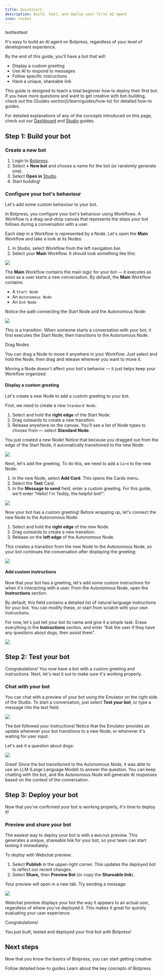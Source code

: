 ```yaml
---
title: Quickstart
description: Build, test, and deploy your first AI agent.
icon: rocket
---
```


testtesttest

It's easy to build an AI agent on Botpress, regardless of your level of development experience.

By the end of this guide, you'll have a bot that will:

- Display a custom greeting
- Use AI to respond to messages
- Follow specific instructions
- Have a unique, shareable link

<Note>
This guide is designed to teach a total beginner how to deploy their first bot. If you have more questions and want to get creative with bot-building, check out the [Guides section](/learn/guides/how-to) for detailed how-to guides.

For detailed explanations of any of the concepts introduced on this page, check out our [Dashboard](/learn/get-started/dashboard/workspace/introduction) and [Studio](/learn/reference/introduction) guides.

</Note>

## Step 1: Build your bot

### Create a new bot

1. Login to [Botpress](https://app.botpress.cloud).
2. Select **+ New bot** and choose a name for the bot (or randomly generate one).
3. Select **Open in** [Studio](/learn/reference/introduction).
4. Start building!

### Configure your bot's behaviour

Let's add some custom behaviour to your bot.

In Botpress, you configure your bot's behaviour using Workflows. A Workflow is a drag-and-drop canvas that represents the steps your bot follows during a conversation with a user.

Each step in a Workflow is represented by a Node. Let's open the **Main** Workflow and take a look at its Nodes:

1. In Studio, select Workflow from the left navigation bar.
2. Select your **Main** Workflow. It should look something like this:

<img src="./assets/studio-workflow.png" />

The **Main** Workflow contains the main logic for your bot — it executes as soon as a user starts a new conversation. By default, the **Main** Workflow contains:

- A `Start Node`
- An `Autonomous Node`
- An `End Node`

Notice the path connecting the Start Node and the Autonomous Node:

<img src="./assets/autonomous-node.png" />

This is a transition. When someone starts a conversation with your bot, it first executes the Start Node, then transitions to the Autonomous Node.

<Tip>
Drag Nodes

You can drag a Node to move it anywhere in your Workflow. Just select and hold the Node, then drag and release wherever you want to move it.

Moving a Node doesn't affect your bot's behavior — it just helps keep your Workflow organized.

</Tip>

#### Display a custom greeting

Let's create a new Node to add a custom greeting to your bot.

First, we need to create a new `Standard Node`:

1. Select and hold the **right edge** of the Start Node.
2. Drag outwards to create a new transition.
3. Release anywhere on the canvas. You'll see a list of Node types to choose from — select **Standard Node**.

You just created a new Node! Notice that because you dragged out from the edge of the Start Node, it automatically transitioned to the new Node:

<img src="./assets/start-node.png" />

Next, let's add the greeting. To do this, we need to add a `Card` to the new Node:

1. In the new Node, select **Add Card**. This opens the Cards menu.
2. Select the **Text** Card.
3. In the **Message to send** field, enter a custom greeting. For this guide, we'll enter "Hello! I'm Teddy, the helpful bot!":

<img align="center" src="./assets/send-message-card.png" />

Now your bot has a custom greeting! Before wrapping up, let's connect the new Node to the Autonomous Node:

1. Select and hold the **right edge** of the new Node.
2. Drag outwards to create a new transition.
3. Release on the **left edge** of the Autonomous Node.

This creates a transition from the new Node to the Autonomous Node, so your bot continues the conversation after displaying the greeting:

<img src="./assets/transition-between-nodes.png" />

#### Add custom instructions

Now that your bot has a greeting, let's add some custom instructions for when it's interacting with a user. From the Autonomous Node, open the **Instructions** section.

By default, this field contains a detailed list of natural language instructions for your bot. You can modify these, or start from scratch with your own instructions.

For now, let's just tell your bot its name and give it a simple task. Erase everything in the **Instructions** section, and enter "Ask the user if they have any questions about dogs, then assist them".

<img src="./assets/add-custom-instruction.png" />

## Step 2: Test your bot

Congratulations! You now have a bot with a custom greeting and instructions. Next, let's test it out to make sure it's working properly.

### Chat with your bot

You can chat with a preview of your bot using the Emulator on the right side of the Studio. To start a conversation, just select **Test your bot**, or type a message into the text field:

<img src="./assets/emulator.png" />

The bot followed your instructions! Notice that the Emulator provides an update whenever your bot transitions to a new Node, or whenever it's waiting for user input.

Let's ask it a question about dogs:

<img src="./assets/ask-question-emulator.png" />

Great! Since the bot transitioned to the Autonomous Node, it was able to use an LLM (Large Language Model) to answer the question. You can keep chatting with the bot, and the Autonomous Node will generate AI responses based on the context of the conversation.

## Step 3: Deploy your bot

Now that you've confirmed your bot is working properly, it's time to deploy it!

### Preview and share your bot

The easiest way to deploy your bot is with a `Webchat` preview. This generates a unique, shareable link for your bot, so your team can start testing it immediately.

To deploy with Webchat preview:

1. Select **Publish** in the upper-right corner. This updates the deployed bot to reflect our recent changes.
2. Select **Share,** then **Preview Bot** (or copy the **Shareable link**).

Your preview will open in a new tab. Try sending a message:

<img src="./assets/webchat-preview.png" />

Webchat preview displays your bot the way it appears to an actual user, regardless of where you've deployed it. This makes it great for quickly evaluating your user experience.

<Check>
Congratulations!

You just built, tested and deployed your first bot with Botpress!

</Check>

## Next steps

Now that you know the basics of Botpress, you can start getting creative:

<Columns>
  <Card title="Guides" icon="lightbulb" href="/learn/guides/how-to">
    Follow detailed how-to guides
  </Card>
  <Card title="Reference" icon="book" href="/learn/get-started/dashboard">
    Learn about the key concepts of Botpress
  </Card>
</Columns>
